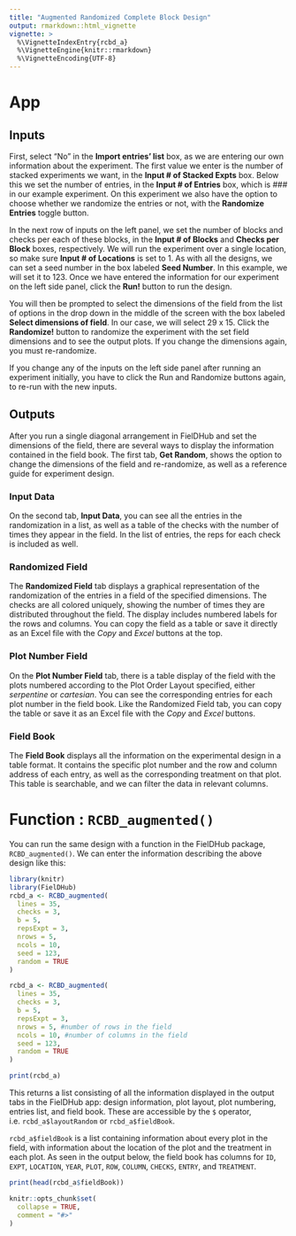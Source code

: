 ```yaml
---
title: "Augmented Randomized Complete Block Design"
output: rmarkdown::html_vignette
vignette: >
  %\VignetteIndexEntry{rcbd_a}
  %\VignetteEngine{knitr::rmarkdown}
  %\VignetteEncoding{UTF-8}
---
```


# App

## Inputs

First, select "No" in the **Import entries' list** box, as we are entering our own information about the experiment. The first value we enter is the number of stacked experiments we want, in the **Input # of Stacked Expts** box. Below this we set the number of entries, in the **Input # of Entries** box, which is ### in our example experiment. On this experiment we also have the option to choose whether we randomize the entries or not, with the **Randomize Entries** toggle button. 

In the next row of inputs on the left panel, we set the number of blocks and checks per each of these blocks, in the **Input # of Blocks** and **Checks per Block** boxes, respectively.
We will run the experiment over a single location, so make sure **Input # of Locations** is set to 1. As with all the designs, we can set a seed number in the box labeled **Seed Number**. In this example, we will set it to 123. 
Once we have entered the information for our experiment on the left side panel, click the **Run!** button to run the design. 

You will then be prompted to select the dimensions of the field from the list of options in the drop down in the middle of the screen with the box labeled **Select dimensions of field**. In our case, we will select 29 x 15. Click the **Randomize!** button to randomize the experiment with the set field dimensions and to see the output plots. If you change the dimensions again, you must re-randomize.

If you change any of the inputs on the left side panel after running an experiment initially, you have to click the Run and Randomize buttons again, to re-run with the new inputs.

## Outputs
After you run a single diagonal arrangement in FielDHub and set the dimensions of the field, there are several ways to display the information contained in the field book. The first tab, **Get Random**, shows the option to change the dimensions of the field and re-randomize, as well as a reference guide for experiment design. 

### Input Data
On the second tab, **Input Data**, you can see all the entries in the randomization in a list, as well as a table of the checks with the number of times they appear in the field. In the list of entries, the reps for each check is included as well.


### Randomized Field

The **Randomized Field** tab displays a graphical representation of the randomization of the entries in a field of the specified dimensions. The checks are all colored uniquely, showing the number of times they are distributed throughout the field. The display includes numbered labels for the rows and columns. You can copy the field as a table or save it directly as an Excel file with the _Copy_ and _Excel_ buttons at the top. 

### Plot Number Field
On the **Plot Number Field** tab, there is a table display of the field with the plots numbered according to the Plot Order Layout specified, either _serpentine_ or _cartesian_. You can see the corresponding entries for each plot number in the field book. Like the Randomized Field tab, you can copy the table or save it as an Excel file with the _Copy_ and _Excel_ buttons. 

### Field Book
The **Field Book** displays all the information on the experimental design in a table format. It contains the specific plot number and the row and column address of each entry, as well as the corresponding treatment on that plot. This table is searchable, and we can filter the data in relevant columns. 

# Function : `RCBD_augmented()`

You can run the same design with a function in the FielDHub package, `RCBD_augmented()`. We can enter the information describing the above design like this:
```r
library(knitr)
library(FielDHub)
rcbd_a <- RCBD_augmented(
  lines = 35,
  checks = 3,
  b = 5, 
  repsExpt = 3, 
  nrows = 5, 
  ncols = 10,
  seed = 123,
  random = TRUE
)
```


```r
rcbd_a <- RCBD_augmented(
  lines = 35,
  checks = 3,
  b = 5, 
  repsExpt = 3, 
  nrows = 5, #number of rows in the field
  ncols = 10, #number of columns in the field
  seed = 123,
  random = TRUE
)
```


```r
print(rcbd_a)
```

This returns a list consisting of all the information displayed in the output tabs in the FielDHub app: design information, plot layout, plot numbering, entries list, and field book. These are accessible by the `$` operator, i.e. `rcbd_a$layoutRandom` or `rcbd_a$fieldBook`. 

`rcbd_a$fieldBook` is a list containing information about every plot in the field, with information about the location of the plot and the treatment in each plot. As seen in the output below, the field book has columns for `ID`, `EXPT`, `LOCATION`, `YEAR`, `PLOT`, `ROW`, `COLUMN`, `CHECKS`, `ENTRY`, and `TREATMENT`.
```r
print(head(rcbd_a$fieldBook))
```


```r
knitr::opts_chunk$set(
  collapse = TRUE,
  comment = "#>"
)
```
